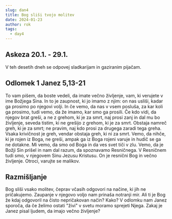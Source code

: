 ```yaml
---
slug: dan4
title: Bog sliši tvojo molitev
date: 2024-01-23
author: rok
tags:
  - day4
---
```


## Askeza 20.1. - 29.1.

V teh desetih dneh se odpovej sladkarijam in gaziranim pijačam.

## Odlomek 1 Janez 5,13-21

To vam pišem, da boste vedeli, da imate večno življenje, vam, ki verujete v ime Božjega Sina. In to je zaupnost, ki jo imamo z njim: on nas usliši, kadar ga prosimo po njegovi volji. In če vemo, da nas v vsem posluša, za kar koli ga prosimo, tudi vemo, da že imamo, kar smo ga prosili.
Če kdo vidi, da njegov brat greši, a ne z grehom, ki je za smrt, naj prosi zanj in dal mu bo življenje, seveda tistim, ki ne grešijo z grehom, ki je za smrt. Obstaja namreč greh, ki je za smrt; ne pravim, naj kdo prosi za drugega zaradi tega greha. Vsaka krivičnost je greh, vendar obstaja greh, ki ni za smrt.
Vemo, da nihče, ki je rojen iz Boga, ne greši, ampak ga iz Boga rojeni varuje in hudič se ga ne dotakne. Mi vemo, da smo od Boga in da ves svet tiči v zlu. Vemo, da je Božji Sin prišel in nam dal razum, da spoznavamo Resničnega. V Resničnem tudi smo, v njegovem Sinu Jezusu Kristusu. On je resnični Bog in večno življenje. Otroci, varujte se malikov.

## Razmišljanje

Bog sliši vsako molitev, čeprav včasih odgovori na načine, ki jih ne pričakujemo. Zaupanje v njegovo voljo nam prinaša notranji mir. Ali ti je Bog že kdaj odgovoril na čisto nepričakovan način? Kako?
V odlomku nam Janez sporoča, da če želimo ostati "živi" v svetu moramo sprejeti Njega. Zakaj je Janez pisal ljudem, da imajo večno življenje?
